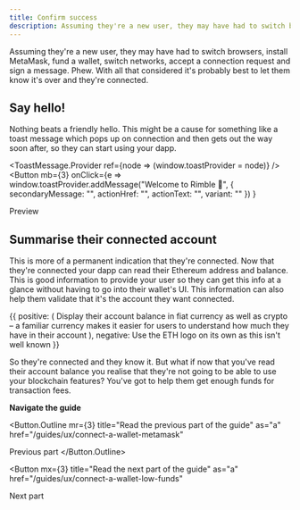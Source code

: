 ```yaml
---
title: Confirm success
description: Assuming they're a new user, they may have had to switch browsers, install MetaMask, fund a wallet, switch networks, accept a connection request and sign a message. Phew. With all that considered it's probably best to let them know it's over and they're connected.
---
```



Assuming they're a new user, they may have had to switch browsers, install MetaMask, fund a wallet, switch networks, accept a connection request and sign a message. Phew. With all that considered it's probably best to let them know it's over and they're connected.

## Say hello!

Nothing beats a friendly hello. This might be a cause for something like a toast message which pops up on connection and then gets out the way soon after, so they can start using your dapp.

<ToastMessage.Provider ref={node => (window.toastProvider = node)} />
<Button
  mb={3}
  onClick={e =>
    window.toastProvider.addMessage("Welcome to Rimble 🎉", {
      secondaryMessage: "",
      actionHref: "",
      actionText: "",
      variant: ""
    })
  }
>
  Preview
</Button>

## Summarise their connected account

This is more of a permanent indication that they're connected. Now that they're connected your dapp can read their Ethereum address and balance. This is good information to provide your user so they can get this info at a glance without having to go into their wallet's UI. This information can also help them validate that it's the account they want connected.

<DoDont>
  {{
    positive: (
      <Text>
        Display their account balance in fiat currency as well as crypto – a
        familiar currency makes it easier for users to understand how much they
        have in their account
      </Text>
    ),
    negative: <Text>Use the ETH logo on its own as this isn't well known</Text>
  }}
</DoDont>

So they're connected and they know it. But what if now that you've read their account balance you realise that they're not going to be able to use your blockchain features? You've got to help them get enough funds for transaction fees.

**Navigate the guide**

<Button.Outline
  mr={3}
  title="Read the previous part of the guide"
  as="a"
  href="/guides/ux/connect-a-wallet-metamask"
>
  Previous part
</Button.Outline>

<Button
  mx={3}
  title="Read the next part of the guide"
  as="a"
  href="/guides/ux/connect-a-wallet-low-funds"
>
  Next part
</Button>
